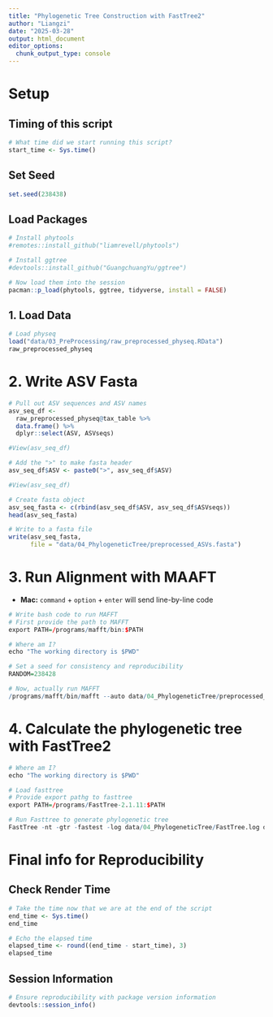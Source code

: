 ```yaml
---
title: "Phylogenetic Tree Construction with FastTree2"
author: "Liangzi"
date: "2025-03-28"
output: html_document
editor_options: 
  chunk_output_type: console
---
```


# Setup 

## Timing of this script
```r
# What time did we start running this script? 
start_time <- Sys.time()
```

## Set Seed 
```r
set.seed(238438)
```

## Load Packages 
```r
# Install phytools
#remotes::install_github("liamrevell/phytools")

# Install ggtree
#devtools::install_github("GuangchuangYu/ggtree")

# Now load them into the session 
pacman::p_load(phytools, ggtree, tidyverse, install = FALSE)
```

## 1. Load Data 
```r
# Load physeq 
load("data/03_PreProcessing/raw_preprocessed_physeq.RData")
raw_preprocessed_physeq
```

# 2. Write ASV Fasta 
```r
# Pull out ASV sequences and ASV names
asv_seq_df <- 
  raw_preprocessed_physeq@tax_table %>% 
  data.frame() %>% 
  dplyr::select(ASV, ASVseqs)

#View(asv_seq_df)

# Add the ">" to make fasta header
asv_seq_df$ASV <- paste0(">", asv_seq_df$ASV)

#View(asv_seq_df)

# Create fasta object
asv_seq_fasta <- c(rbind(asv_seq_df$ASV, asv_seq_df$ASVseqs))
head(asv_seq_fasta)

# Write to a fasta file 
write(asv_seq_fasta, 
      file = "data/04_PhylogeneticTree/preprocessed_ASVs.fasta")
```


# 3. Run Alignment with MAAFT 
- **Mac:** `command` + `option` + `enter` will send line-by-line code 
```r
# Write bash code to run MAFFT
# First provide the path to MAFFT
export PATH=/programs/mafft/bin:$PATH

# Where am I? 
echo "The working directory is $PWD"

# Set a seed for consistency and reproducibility 
RANDOM=238428

# Now, actually run MAFFT
/programs/mafft/bin/mafft --auto data/04_PhylogeneticTree/preprocessed_ASVs.fasta > data/04_PhylogeneticTree/MAFFT_aligned_ASVs.fasta
```

# 4. Calculate the phylogenetic tree with FastTree2
```r
# Where am I? 
echo "The working directory is $PWD"

# Load fasttree 
# Provide export pathg to fasttree 
export PATH=/programs/FastTree-2.1.11:$PATH

# Run Fasttree to generate phylogenetic tree 
FastTree -nt -gtr -fastest -log data/04_PhylogeneticTree/FastTree.log data/04_PhylogeneticTree/MAFFT_aligned_ASVs.fasta > data/04_PhylogeneticTree/ASVs_unrooted.tree
```

# Final info for Reproducibility 

## Check Render Time
```r
# Take the time now that we are at the end of the script
end_time <- Sys.time()
end_time 

# Echo the elapsed time
elapsed_time <- round((end_time - start_time), 3)
elapsed_time
```

## Session Information

```r
# Ensure reproducibility with package version information
devtools::session_info()
```


